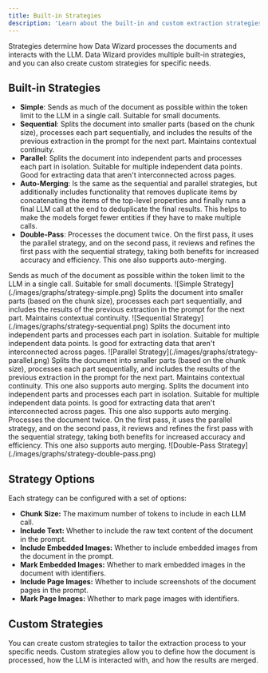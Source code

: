 ```yaml
---
title: Built-in Strategies
description: 'Learn about the built-in and custom extraction strategies available in Data Wizard.'
---
```


Strategies determine how Data Wizard processes the documents and interacts with the LLM. Data Wizard provides multiple built-in strategies, and you can also create custom strategies for specific needs.

## Built-in Strategies

- **Simple**: Sends as much of the document as possible within the token limit to the LLM in a single call. Suitable for small documents.
- **Sequential**: Splits the document into smaller parts (based on the chunk size), processes each part sequentially, and includes the results of the previous extraction in the prompt for the next part. Maintains contextual continuity.
- **Parallel**: Splits the document into independent parts and processes each part in isolation. Suitable for multiple independent data points. Good for extracting data that aren't interconnected across pages.
- **Auto-Merging**: Is the same as the sequential and parallel strategies, but additionally includes functionality that removes duplicate items by concatenating the items of the top-level properties and finally runs a final LLM call at the end to deduplicate the final results. This helps to make the models forget fewer entities if they have to make multiple calls.
- **Double-Pass**: Processes the document twice. On the first pass, it uses the parallel strategy, and on the second pass, it reviews and refines the first pass with the sequential strategy, taking both benefits for increased accuracy and efficiency. This one also supports auto-merging.

<AccordionGroup>
  <Accordion title="Simple">
    Sends as much of the document as possible within the token limit to the LLM in a single call.  Suitable for small documents.
    ![Simple Strategy](./images/graphs/strategy-simple.png)
  </Accordion>
    <Accordion title="Sequential">
        Splits the document into smaller parts (based on the chunk size), processes each part sequentially, and includes the results of the previous extraction in the prompt for the next part. Maintains contextual continuity.
        ![Sequential Strategy](./images/graphs/strategy-sequential.png)
    </Accordion>
    <Accordion title="Parallel">
        Splits the document into independent parts and processes each part in isolation. Suitable for multiple independent data points. Is good for extracting data that aren't interconnected across pages.
        ![Parallel Strategy](./images/graphs/strategy-parallel.png)
    </Accordion>
    <Accordion title="Sequential with Auto-Merging">
        Splits the document into smaller parts (based on the chunk size), processes each part sequentially, and includes the results of the previous extraction in the prompt for the next part. Maintains contextual continuity. This one also supports auto merging.
    </Accordion>
    <Accordion title="Parallel with Auto-Merging">
        Splits the document into independent parts and processes each part in isolation. Suitable for multiple independent data points. Is good for extracting data that aren't interconnected across pages. This one also supports auto merging.
    </Accordion>
    <Accordion title="Double-Pass">
        Processes the document twice.  On the first pass, it uses the parallel strategy, and on the second pass, it reviews
        and refines the first pass with the sequential strategy, taking both benefits for increased accuracy and efficiency. This one also supports auto merging.
        ![Double-Pass Strategy](./images/graphs/strategy-double-pass.png)
    </Accordion>
</AccordionGroup>

## Strategy Options

Each strategy can be configured with a set of options:

*   **Chunk Size:** The maximum number of tokens to include in each LLM call.
*   **Include Text:** Whether to include the raw text content of the document in the prompt.
*   **Include Embedded Images:** Whether to include embedded images from the document in the prompt.
*   **Mark Embedded Images:** Whether to mark embedded images in the document with identifiers.
*   **Include Page Images:** Whether to include screenshots of the document pages in the prompt.
*   **Mark Page Images:** Whether to mark page images with identifiers.

## Custom Strategies

<Card title="Learn how to build custom strategies for more control" icon="gear" iconSize={200} horizontal href="./custom-strategies">
    You can create custom strategies to tailor the extraction process to your specific needs. Custom strategies allow you to define how the document is processed, how the LLM is interacted with, and how the results are merged.
</Card>


<More />